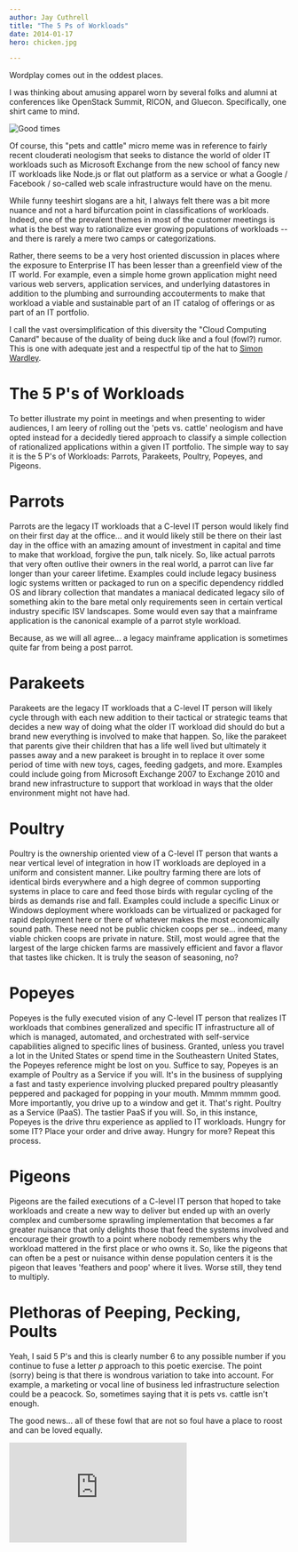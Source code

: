 ```yaml
---
author: Jay Cuthrell
title: "The 5 Ps of Workloads"
date: 2014-01-17
hero: chicken.jpg

---
```


Wordplay comes out in the oddest places.

I was thinking about amusing apparel worn by several folks and alumni at conferences like OpenStack Summit, RICON, and Gluecon. Specifically, one shirt came to mind.

![Good times](https://pbs.twimg.com/media/Bd4K0PYIcAAJR3o.jpg)

Of course, this "pets and cattle" micro meme was in reference to fairly recent clouderati neologism that seeks to distance the world of older IT workloads such as Microsoft Exchange from the new school of fancy new IT workloads like Node.js or flat out platform as a service or what a Google / Facebook / so-called web scale infrastructure would have on the menu.

While funny teeshirt slogans are a hit, I always felt there was a bit more nuance and not a hard bifurcation point in classifications of workloads. Indeed, one of the prevalent themes in most of the customer meetings is what is the best way to rationalize ever growing populations of workloads -- and there is rarely a mere two camps or categorizations.

Rather, there seems to be a very host oriented discussion in places where the exposure to Enterprise IT has been lesser than a greenfield view of the IT world. For example, even a simple home grown application might need various web servers, application services, and underlying datastores in addition to the plumbing and surrounding accouterments to make that workload a viable and sustainable part of an IT catalog of offerings or as part of an IT portfolio.

I call the vast oversimplification of this diversity the "Cloud Computing Canard" because of the duality of being duck like and a foul (fowl?) rumor. This is one with adequate jest and a respectful tip of the hat to [Simon Wardley](https://twitter.com/swardley).

The 5 P's of Workloads
======================

To better illustrate my point in meetings and when presenting to wider audiences, I am leery of rolling out the 'pets vs. cattle' neologism and have opted instead for a decidedly tiered approach to classify a simple collection of rationalized applications within a given IT portfolio. The simple way to say it is the 5 P's of Workloads: Parrots, Parakeets, Poultry, Popeyes, and Pigeons.

Parrots
=======

Parrots are the legacy IT workloads that a C-level IT person would likely find on their first day at the office... and it would likely still be there on their last day in the office with an amazing amount of investment in capital and time to make that workload, forgive the pun, talk nicely. So, like actual parrots that very often outlive their owners in the real world, a parrot can live far longer than your career lifetime. Examples could include legacy business logic systems written or packaged to run on a specific dependency riddled OS and library collection that mandates a maniacal dedicated legacy silo of something akin to the bare metal only requirements seen in certain vertical industry specific ISV landscapes. Some would even say that a mainframe application is the canonical example of a parrot style workload.

Because, as we will all agree... a legacy mainframe application is sometimes quite far from being a post parrot.

Parakeets
=========

Parakeets are the legacy IT workloads that a C-level IT person will likely cycle through with each new addition to their tactical or strategic teams that decides a new way of doing what the older IT workload did should do but a brand new everything is involved to make that happen. So, like the parakeet that parents give their children that has a life well lived but ultimately it passes away and a new parakeet is brought in to replace it over some period of time with new toys, cages, feeding gadgets, and more. Examples could include going from Microsoft Exchange 2007 to Exchange 2010 and brand new infrastructure to support that workload in ways that the older environment might not have had.

Poultry
=======

Poultry is the ownership oriented view of a C-level IT person that wants a near vertical level of integration in how IT workloads are deployed in a uniform and consistent manner. Like poultry farming there are lots of identical birds everywhere and a high degree of common supporting systems in place to care and feed those birds with regular cycling of the birds as demands rise and fall. Examples could include a specific Linux or Windows deployment where workloads can be virtualized or packaged for rapid deployment here or there of whatever makes the most economically sound path. These need not be public chicken coops per se... indeed, many viable chicken coops are private in nature. Still, most would agree that the largest of the large chicken farms are massively efficient and favor a flavor that tastes like chicken. It is truly the season of seasoning, no?

Popeyes
=======

Popeyes is the fully executed vision of any C-level IT person that realizes IT workloads that combines generalized and specific IT infrastructure all of which is managed, automated, and orchestrated with self-service capabilities aligned to specific lines of business. Granted, unless you travel a lot in the United States or spend time in the Southeastern United States, the Popeyes reference might be lost on you. Suffice to say, Popeyes is an example of Poultry as a Service if you will. It's in the business of supplying a fast and tasty experience involving plucked prepared poultry pleasantly peppered and packaged for popping in your mouth. Mmmm mmmm good. More importantly, you drive up to a window and get it. That's right. Poultry as a Service (PaaS). The tastier PaaS if you will. So, in this instance, Popeyes is the drive thru experience as applied to IT workloads. Hungry for some IT? Place your order and drive away. Hungry for more? Repeat this process.

Pigeons
=======

Pigeons are the failed executions of a C-level IT person that hoped to take workloads and create a new way to deliver but ended up with an overly complex and cumbersome sprawling implementation that becomes a far greater nuisance that only delights those that feed the systems involved and encourage their growth to a point where nobody remembers why the workload mattered in the first place or who owns it. So, like the pigeons that can often be a pest or nuisance within dense population centers it is the pigeon that leaves 'feathers and poop' where it lives. Worse still, they tend to multiply.

Plethoras of Peeping, Pecking, Poults
=====================================

Yeah, I said 5 P's and this is clearly number 6 to any possible number if you continue to fuse a letter _p_ approach to this poetic exercise. The point (sorry) being is that there is wondrous variation to take into account. For example, a marketing or vocal line of business led infrastructure selection could be a peacock. So, sometimes saying that it is pets vs. cattle isn't enough.


The good news... all of these fowl that are not so foul have a place to roost and can be loved equally.

<iframe width="320" height="180" src="https://www.youtube.com/embed/hy3A3e8oCeU?rel=0" frameborder="0" allowfullscreen></iframe>
